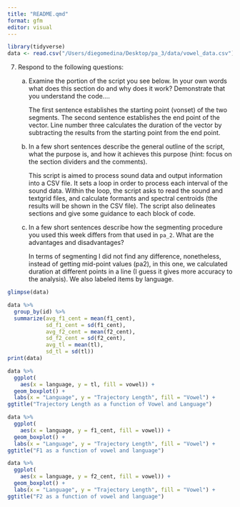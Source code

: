 ```yaml
---
title: "README.qmd"
format: gfm
editor: visual
---
```


```r
library(tidyverse)
data <- read.csv("/Users/diegomedina/Desktop/pa_3/data/vowel_data.csv") 

```

7.  Respond to the following questions:

    a.  Examine the portion of the script you see below. In your own words what does this section do and why does it work? Demonstrate that you understand the code….

        The first sentence establishes the starting point (vonset) of the two segments. The second sentence establishes the end point of the vector. Line number three calculates the duration of the vector by subtracting the results from the starting point from the end point.

    b.  In a few short sentences describe the general outline of the script, what the purpose is, and how it achieves this purpose (hint: focus on the section dividers and the comments).

        This script is aimed to process sound data and output information into a CSV file. It sets a loop in order to process each interval of the sound data. Within the loop, the script asks to read the sound and textgrid files, and calculate formants and spectral centroids (the results will be shown in the CSV file). The script also delineates sections and give some guidance to each block of code.

    c.  In a few short sentences describe how the segmenting procedure you used this week differs from that used in `pa_2`. What are the advantages and disadvantages?

        In terms of segmenting I did not find any difference, nonetheless, instead of getting mid-point values (pa2), in this one, we calculated duration at different points in a line (I guess it gives more accuracy to the analysis). We also labeled items by language.

```r
glimpse(data)
```

```r
data %>%
  group_by(id) %>%
  summarize(avg_f1_cent = mean(f1_cent),
            sd_f1_cent = sd(f1_cent),
            avg_f2_cent = mean(f2_cent),
            sd_f2_cent = sd(f2_cent),
            avg_tl = mean(tl),
            sd_tl = sd(tl))
print(data) 
```

```r
data %>%
  ggplot(
    aes(x = language, y = tl, fill = vowel)) +
  geom_boxplot() +
  labs(x = "Language", y = "Trajectory Length", fill = "Vowel") +
ggtitle("Trajectory Length as a function of Vowel and Language")

```

```r
data %>%
  ggplot(
    aes(x = language, y = f1_cent, fill = vowel)) +
  geom_boxplot() +
  labs(x = "Language", y = "Trajectory Length", fill = "Vowel") +
ggtitle("F1 as a function of vowel and language")

```

```r
data %>%
  ggplot(
    aes(x = language, y = f2_cent, fill = vowel)) +
  geom_boxplot() +
  labs(x = "Language", y = "Trajectory Length", fill = "Vowel") +
ggtitle("F2 as a function of vowel and language")

```
